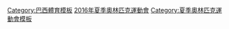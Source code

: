{{template category}}
[[Category:巴西體育模板|Category:巴西體育模板]]
[[Category:2016年夏季奧林匹克運動會|]]
[[Category:夏季奧林匹克運動會模板|Category:夏季奧林匹克運動會模板]]